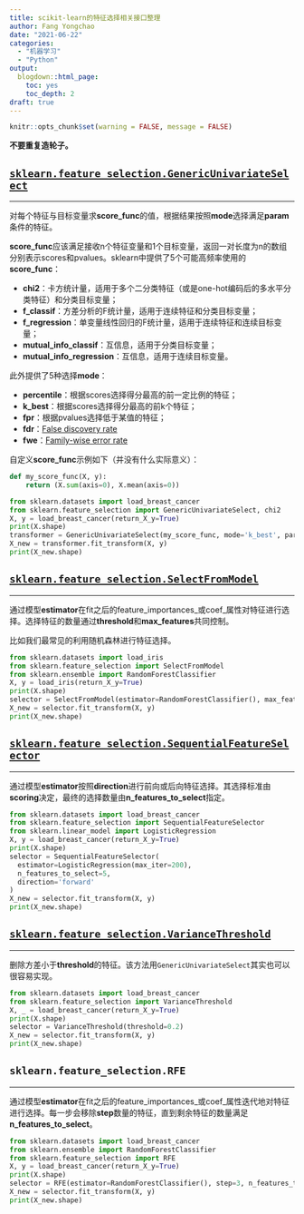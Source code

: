 ```yaml
---
title: scikit-learn的特征选择相关接口整理
author: Fang Yongchao
date: "2021-06-22"
categories:
  - "机器学习"
  - "Python"
output:
  blogdown::html_page:
    toc: yes
    toc_depth: 2
draft: true
---
```


```r
knitr::opts_chunk$set(warning = FALSE, message = FALSE)
```

**不要重复造轮子。**

## [`sklearn.feature_selection.GenericUnivariateSelect`](https://scikit-learn.org/stable/modules/generated/sklearn.feature_selection.GenericUnivariateSelect.html#sklearn.feature_selection.GenericUnivariateSelect)

---------------------

对每个特征与目标变量求**score_func**的值，根据结果按照**mode**选择满足**param**条件的特征。

**score_func**应该满足接收n个特征变量和1个目标变量，返回一对长度为n的数组分别表示scores和pvalues。sklearn中提供了5个可能高频率使用的**score_func**：

- **chi2**：卡方统计量，适用于多个二分类特征（或是one-hot编码后的多水平分类特征）和分类目标变量；
- **f_classif**：方差分析的F统计量，适用于连续特征和分类目标变量；
- **f_regression**：单变量线性回归的F统计量，适用于连续特征和连续目标变量；
- **mutual_info_classif**：互信息，适用于分类目标变量；
- **mutual_info_regression**：互信息，适用于连续目标变量。

此外提供了5种选择**mode**：

- **percentile**：根据scores选择得分最高的前一定比例的特征；
- **k_best**：根据scores选择得分最高的前k个特征；
- **fpr**：根据pvalues选择低于某值的特征；
- **fdr**：[False discovery rate](https://en.wikipedia.org/wiki/False_discovery_rate)
- **fwe**：[Family-wise error rate](https://en.wikipedia.org/wiki/Family-wise_error_rate)

自定义**score_func**示例如下（并没有什么实际意义）：
```python
def my_score_func(X, y):
    return (X.sum(axis=0), X.mean(axis=0))
```

```python
from sklearn.datasets import load_breast_cancer
from sklearn.feature_selection import GenericUnivariateSelect, chi2
X, y = load_breast_cancer(return_X_y=True)
print(X.shape)
transformer = GenericUnivariateSelect(my_score_func, mode='k_best', param=10)
X_new = transformer.fit_transform(X, y)
print(X_new.shape)
```

## [`sklearn.feature_selection.SelectFromModel`](https://scikit-learn.org/stable/modules/generated/sklearn.feature_selection.SelectFromModel.html#sklearn.feature_selection.SelectFromModel)

---------------------

通过模型**estimator**在fit之后的feature_importances_或coef_属性对特征进行选择。选择特征的数量通过**threshold**和**max_features**共同控制。

比如我们最常见的利用随机森林进行特征选择。

```python
from sklearn.datasets import load_iris
from sklearn.feature_selection import SelectFromModel
from sklearn.ensemble import RandomForestClassifier
X, y = load_iris(return_X_y=True)
print(X.shape)
selector = SelectFromModel(estimator=RandomForestClassifier(), max_features=2)
X_new = selector.fit_transform(X, y)
print(X_new.shape)
```

## [`sklearn.feature_selection.SequentialFeatureSelector`](https://scikit-learn.org/stable/modules/generated/sklearn.feature_selection.SequentialFeatureSelector.html#sklearn.feature_selection.SequentialFeatureSelector)

---------------------

通过模型**estimator**按照**direction**进行前向或后向特征选择。其选择标准由**scoring**决定，最终的选择数量由**n_features_to_select**指定。

```python
from sklearn.datasets import load_breast_cancer
from sklearn.feature_selection import SequentialFeatureSelector
from sklearn.linear_model import LogisticRegression
X, y = load_breast_cancer(return_X_y=True)
print(X.shape)
selector = SequentialFeatureSelector(
  estimator=LogisticRegression(max_iter=200), 
  n_features_to_select=5, 
  direction='forward'
)
X_new = selector.fit_transform(X, y)
print(X_new.shape)
```


## [`sklearn.feature_selection.VarianceThreshold`](https://scikit-learn.org/stable/modules/generated/sklearn.feature_selection.VarianceThreshold.html#sklearn.feature_selection.VarianceThreshold)

---------------------

删除方差小于**threshold**的特征。该方法用`GenericUnivariateSelect`其实也可以很容易实现。

```python
from sklearn.datasets import load_breast_cancer
from sklearn.feature_selection import VarianceThreshold
X, _ = load_breast_cancer(return_X_y=True)
print(X.shape)
selector = VarianceThreshold(threshold=0.2)
X_new = selector.fit_transform(X, y)
print(X_new.shape)
```

## `sklearn.feature_selection.RFE`

---------------------

通过模型**estimator**在fit之后的feature_importances_或coef_属性迭代地对特征进行选择。每一步会移除**step**数量的特征，直到剩余特征的数量满足**n_features_to_select**。

```python
from sklearn.datasets import load_breast_cancer
from sklearn.ensemble import RandomForestClassifier
from sklearn.feature_selection import RFE
X, y = load_breast_cancer(return_X_y=True)
print(X.shape)
selector = RFE(estimator=RandomForestClassifier(), step=3, n_features_to_select=10)
X_new = selector.fit_transform(X, y)
print(X_new.shape)
```


